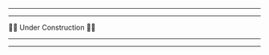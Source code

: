 

<br><br><br><br>




------------------------------------------------------------------------

------------------------------------------------------------------------

🚧🚧 Under Construction 🚧🚧

------------------------------------------------------------------------

------------------------------------------------------------------------
